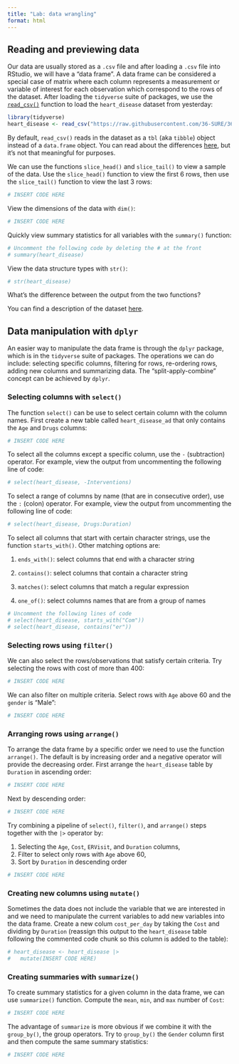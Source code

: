 ```yaml
---
title: "Lab: data wrangling"
format: html
---
```


## Reading and previewing data

Our data are usually stored as a `.csv` file and after loading a `.csv` file into RStudio, we will have a "data frame". A data frame can be considered a special case of matrix where each column represents a measurement or variable of interest for each observation which correspond to the rows of the dataset. After loading the `tidyverse` suite of packages, we use the [`read_csv()`](https://readr.tidyverse.org/reference/read_delim.html) function to load the `heart_disease` dataset from yesterday:

```r
library(tidyverse)
heart_disease <- read_csv("https://raw.githubusercontent.com/36-SURE/36-SURE.github.io/main/data/heart_disease.csv")
```

By default, `read_csv()` reads in the dataset as a `tbl` (aka `tibble`) object instead of a `data.frame` object. You can read about the differences [here](https://cran.r-project.org/web/packages/tibble/vignettes/tibble.html), but it's not that meaningful for purposes.

We can use the functions `slice_head()` and `slice_tail()` to view a sample of the data. Use the `slice_head()` function to view the first 6 rows, then use the `slice_tail()` function to view the last 3 rows:

```r
# INSERT CODE HERE
```

View the dimensions of the data with `dim()`:

```r
# INSERT CODE HERE
```

Quickly view summary statistics for all variables with the `summary()` function:

```r
# Uncomment the following code by deleting the # at the front
# summary(heart_disease)
```

View the data structure types with `str()`:

```r
# str(heart_disease)
```

What's the difference between the output from the two functions?

You can find a description of the dataset [here](https://www.stat.cmu.edu/cmsac/sure/2022/materials/data/health/intro_r/heart_disease_README.txt).

## Data manipulation with `dplyr`

An easier way to manipulate the data frame is through the `dplyr` package, which is in the `tidyverse` suite of packages. The operations we can do include: selecting specific columns, filtering for rows, re-ordering rows, adding new columns and summarizing data. The "split-apply-combine" concept can be achieved by `dplyr`.

### Selecting columns with `select()`

The function `select()` can be use to select certain column with the column names. First create a new table called `heart_disease_ad` that only contains the `Age` and `Drugs` columns:

```r
# INSERT CODE HERE
```

To select all the columns except a specific column, use the `-` (subtraction) operator. For example, view the output from uncommenting the following line of code:

```r
# select(heart_disease, -Interventions)
```

To select a range of columns by name (that are in consecutive order), use the `:` (colon) operator. For example, view the output from uncommenting the following line of code:

```r
# select(heart_disease, Drugs:Duration)
```

To select all columns that start with certain character strings, use the function `starts_with()`. Other matching options are:

1.  `ends_with()`: select columns that end with a character string

2.  `contains()`: select columns that contain a character string

3.  `matches()`: select columns that match a regular expression

4.  `one_of()`: select columns names that are from a group of names

```r
# Uncomment the following lines of code
# select(heart_disease, starts_with("Com"))
# select(heart_disease, contains("er"))
```

### Selecting rows using `filter()`

We can also select the rows/observations that satisfy certain criteria. Try selecting the rows with cost of more than 400:

```r
# INSERT CODE HERE
```

We can also filter on multiple criteria. Select rows with `Age` above 60 and the `gender` is "Male":

```r
# INSERT CODE HERE
```

### Arranging rows using `arrange()`

To arrange the data frame by a specific order we need to use the function `arrange()`. The default is by increasing order and a negative operator will provide the decreasing order. First arrange the `heart_disease` table by `Duration` in ascending order:

```r
# INSERT CODE HERE
```

Next by descending order:

```r
# INSERT CODE HERE
```

Try combining a pipeline of `select()`, `filter()`, and `arrange()` steps together with the `|>` operator by:

1.  Selecting the `Age`, `Cost`, `ERVisit`, and `Duration` columns,
2.  Filter to select only rows with `Age` above 60,
3.  Sort by `Duration` in descending order

```r
# INSERT CODE HERE
```

### Creating new columns using `mutate()`

Sometimes the data does not include the variable that we are interested in and we need to manipulate the current variables to add new variables into the data frame. Create a new colum `cost_per_day` by taking the `Cost` and dividing by `Duration` (reassign this output to the `heart_disease` table following the commented code chunk so this column is added to the table):

```r
# heart_disease <- heart_disease |>
#   mutate(INSERT CODE HERE)
```

### Creating summaries with `summarize()`

To create summary statistics for a given column in the data frame, we can use `summarize()` function. Compute the `mean`, `min`, and `max` number of `Cost`:

```r
# INSERT CODE HERE
```

The advantage of `summarize` is more obvious if we combine it with the `group_by()`, the group operators. Try to `group_by()` the `Gender` column first and then compute the same summary statistics:

```r
# INSERT CODE HERE
```
